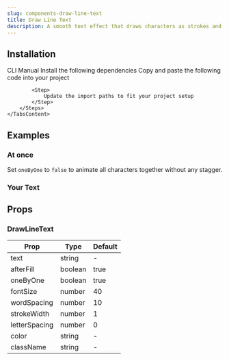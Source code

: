 ```yaml
---
slug: components-draw-line-text
title: Draw Line Text
description: A smooth text effect that draws characters as strokes and fills them in—perfect for headers and highlights.
---
```


<DemoCodePreview
    path="demo/components/draw-line-text/default.tsx"
    v0Link="/gsap/draw-line-text"
/>

## Installation

<Tabs defaultValue="cli" className="mt-3">
    <TabsList>
        <TabsTrigger value="cli">CLI</TabsTrigger>
        <TabsTrigger value="manual">Manual</TabsTrigger>
    </TabsList>
    <TabsContent value="cli" className="mt-4">
        <InstallationCommand command={`npx shadcn@latest add "~website/r/gsap/draw-line-text"`} />
    </TabsContent>
    <TabsContent value="manual" className="mt-4">
        <Steps>
            <Step>
                Install the following dependencies
            </Step>
            <InstallationCommand command="npm install gsap @gsap/react" />
            <Step>
                Copy and paste the following code into your project
            </Step>
            <CodePreview path='components/gsap/draw-line-text.tsx' collapsible></CodePreview>

            <Step>
                Update the import paths to fit your project setup
            </Step>
        </Steps>
    </TabsContent>
</Tabs>

## Examples

### At once

Set `oneByOne` to `false` to animate all characters together without any stagger.

<DemoCodePreview
    path="demo/components/draw-line-text/at-once.tsx"
    v0Link="/gsap/draw-line-text"
/>

### Your Text

<DemoCodePreview
    path="demo/components/draw-line-text/your-text.tsx"
    v0Link="/gsap/draw-line-text"
/>

## Props

### DrawLineText

| Prop          | Type    | Default |
|---------------|---------|---------|
| text          | string  | -       |
| afterFill     | boolean | true    |
| oneByOne      | boolean | true    |
| fontSize      | number  | 40      |
| wordSpacing   | number  | 10      |
| strokeWidth   | number  | 1       |
| letterSpacing | number  | 0       |
| color         | string  | -       |
| className     | string  | -       |
